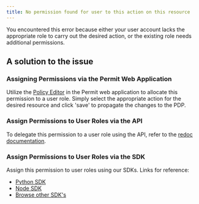 ```yaml
---
title: No permission found for user to this action on this resource
---
```


You encountered this error because either your user account lacks the appropriate role to carry out the desired action, or the existing
role needs additional permissions.

## A solution to the issue

### Assigning Permissions via the Permit Web Application

Utilize the [Policy Editor](https://app.permit.io/policy-editor) in the Permit web application to allocate this permission to a user role.
Simply select the appropriate action for the desired resource and click 'save' to propagate the changes to the PDP.

### Assign Permissions to User Roles via the API

To delegate this permission to a user role using the API, refer to the [redoc documentation](https://api.permit.io/v2/redoc#tag/Role-Assignments/operation/assign_role).

### Assign Permissions to User Roles via the SDK

Assign this permission to user roles using our SDKs. Links for reference:

- [Python SDK](https://docs.permit.io/sdk/python/role/assign-role)
- [Node SDK](https://docs.permit.io/sdk/nodejs/role/assign-role)
- [Browse other SDK's](/sdk/sdks-overview)
